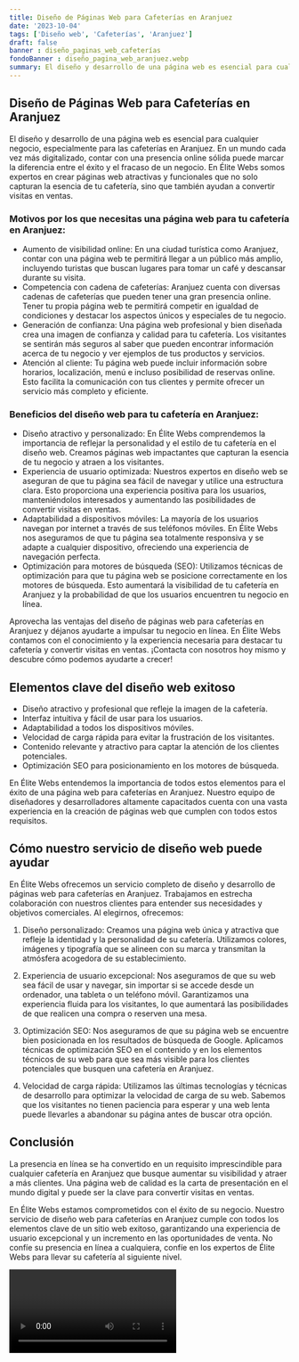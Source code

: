 ```yaml
---
title: Diseño de Páginas Web para Cafeterías en Aranjuez
date: '2023-10-04'
tags: ['Diseño web', 'Cafeterías', 'Aranjuez']
draft: false
banner : diseño_paginas_web_cafeterías
fondoBanner : diseño_pagina_web_aranjuez.webp
summary: El diseño y desarrollo de una página web es esencial para cualquier negocio, especialmente para las cafeterías en Aranjuez. En un mundo cada vez más digitalizado, contar con una presencia online sólida puede marcar la diferencia entre el éxito y el fracaso de un negocio. En Élite Webs somos expertos en crear páginas web atractivas y funcionales que no solo capturan la esencia de tu cafetería, sino que también ayudan a convertir visitas en ventas.
---
```


##  Diseño de Páginas Web para Cafeterías en Aranjuez

El diseño y desarrollo de una página web es esencial para cualquier negocio, especialmente para las cafeterías en Aranjuez. En un mundo cada vez más digitalizado, contar con una presencia online sólida puede marcar la diferencia entre el éxito y el fracaso de un negocio. En Élite Webs somos expertos en crear páginas web atractivas y funcionales que no solo capturan la esencia de tu cafetería, sino que también ayudan a convertir visitas en ventas.

### Motivos por los que necesitas una página web para tu cafetería en Aranjuez:

- Aumento de visibilidad online: En una ciudad turística como Aranjuez, contar con una página web te permitirá llegar a un público más amplio, incluyendo turistas que buscan lugares para tomar un café y descansar durante su visita.
- Competencia con cadena de cafeterías: Aranjuez cuenta con diversas cadenas de cafeterías que pueden tener una gran presencia online. Tener tu propia página web te permitirá competir en igualdad de condiciones y destacar los aspectos únicos y especiales de tu negocio.
- Generación de confianza: Una página web profesional y bien diseñada crea una imagen de confianza y calidad para tu cafetería. Los visitantes se sentirán más seguros al saber que pueden encontrar información acerca de tu negocio y ver ejemplos de tus productos y servicios.
- Atención al cliente: Tu página web puede incluir información sobre horarios, localización, menú e incluso posibilidad de reservas online. Esto facilita la comunicación con tus clientes y permite ofrecer un servicio más completo y eficiente.

### Beneficios del diseño web para tu cafetería en Aranjuez:

- Diseño atractivo y personalizado: En Élite Webs comprendemos la importancia de reflejar la personalidad y el estilo de tu cafetería en el diseño web. Creamos páginas web impactantes que capturan la esencia de tu negocio y atraen a los visitantes.
- Experiencia de usuario optimizada: Nuestros expertos en diseño web se aseguran de que tu página sea fácil de navegar y utilice una estructura clara. Esto proporciona una experiencia positiva para los usuarios, manteniéndolos interesados ​​y aumentando las posibilidades de convertir visitas en ventas.
- Adaptabilidad a dispositivos móviles: La mayoría de los usuarios navegan por internet a través de sus teléfonos móviles. En Élite Webs nos aseguramos de que tu página sea totalmente responsiva y se adapte a cualquier dispositivo, ofreciendo una experiencia de navegación perfecta.
- Optimización para motores de búsqueda (SEO): Utilizamos técnicas de optimización para que tu página web se posicione correctamente en los motores de búsqueda. Esto aumentará la visibilidad de tu cafetería en Aranjuez y la probabilidad de que los usuarios encuentren tu negocio en línea.

Aprovecha las ventajas del diseño de páginas web para cafeterías en Aranjuez y déjanos ayudarte a impulsar tu negocio en línea. En Élite Webs contamos con el conocimiento y la experiencia necesaria para destacar tu cafetería y convertir visitas en ventas. ¡Contacta con nosotros hoy mismo y descubre cómo podemos ayudarte a crecer!

<GifSeo />

<Cta />

## Elementos clave del diseño web exitoso

- Diseño atractivo y profesional que refleje la imagen de la cafetería.
- Interfaz intuitiva y fácil de usar para los usuarios.
- Adaptabilidad a todos los dispositivos móviles.
- Velocidad de carga rápida para evitar la frustración de los visitantes.
- Contenido relevante y atractivo para captar la atención de los clientes potenciales.
- Optimización SEO para posicionamiento en los motores de búsqueda.

En Élite Webs entendemos la importancia de todos estos elementos para el éxito de una página web para cafeterías en Aranjuez. Nuestro equipo de diseñadores y desarrolladores altamente capacitados cuenta con una vasta experiencia en la creación de páginas web que cumplen con todos estos requisitos.

## Cómo nuestro servicio de diseño web puede ayudar

En Élite Webs ofrecemos un servicio completo de diseño y desarrollo de páginas web para cafeterías en Aranjuez. Trabajamos en estrecha colaboración con nuestros clientes para entender sus necesidades y objetivos comerciales. Al elegirnos, ofrecemos:

1. Diseño personalizado: Creamos una página web única y atractiva que refleje la identidad y la personalidad de su cafetería. Utilizamos colores, imágenes y tipografía que se alineen con su marca y transmitan la atmósfera acogedora de su establecimiento.

2. Experiencia de usuario excepcional: Nos aseguramos de que su web sea fácil de usar y navegar, sin importar si se accede desde un ordenador, una tableta o un teléfono móvil. Garantizamos una experiencia fluida para los visitantes, lo que aumentará las posibilidades de que realicen una compra o reserven una mesa.

3. Optimización SEO: Nos aseguramos de que su página web se encuentre bien posicionada en los resultados de búsqueda de Google. Aplicamos técnicas de optimización SEO en el contenido y en los elementos técnicos de su web para que sea más visible para los clientes potenciales que busquen una cafetería en Aranjuez.

4. Velocidad de carga rápida: Utilizamos las últimas tecnologías y técnicas de desarrollo para optimizar la velocidad de carga de su web. Sabemos que los visitantes no tienen paciencia para esperar y una web lenta puede llevarles a abandonar su página antes de buscar otra opción.

## Conclusión

La presencia en línea se ha convertido en un requisito imprescindible para cualquier cafetería en Aranjuez que busque aumentar su visibilidad y atraer a más clientes. Una página web de calidad es la carta de presentación en el mundo digital y puede ser la clave para convertir visitas en ventas.

En Élite Webs estamos comprometidos con el éxito de su negocio. Nuestro servicio de diseño web para cafeterías en Aranjuez cumple con todos los elementos clave de un sitio web exitoso, garantizando una experiencia de usuario excepcional y un incremento en las oportunidades de venta. No confíe su presencia en línea a cualquiera, confíe en los expertos de Élite Webs para llevar su cafetería al siguiente nivel.

<Video />

<CtaBot job='Cafeterías' city='Aranjuez'/>

<Gmaps query='Aranjuez+españa+maps' />